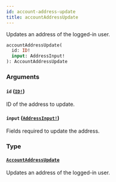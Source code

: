 ```yaml
---
id: account-address-update
title: accountAddressUpdate
---
```


Updates an address of the logged-in user.

```graphql
accountAddressUpdate(
  id: ID!
  input: AddressInput!
): AccountAddressUpdate

```

### Arguments

#### `id` ([`ID!`](/docs/developer/api-reference/scalars/id))

ID of the address to update.

#### `input` ([`AddressInput!`](/docs/developer/api-reference/inputs/address-input))

Fields required to update the address.

### Type

#### [`AccountAddressUpdate`](/docs/developer/api-reference/objects/account-address-update)

Updates an address of the logged-in user.
